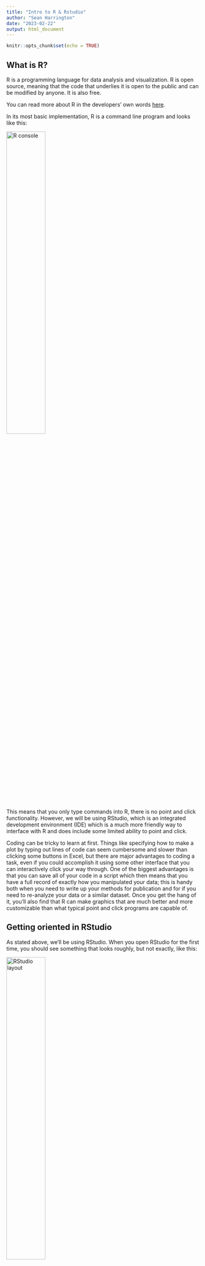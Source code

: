 ```yaml
---
title: "Intro to R & Rstudio"
author: "Sean Harrington"
date: "2023-02-22"
output: html_document
---
```


```r
knitr::opts_chunk$set(echo = TRUE)
```

## What is R?

R is a programming language for data analysis and visualization. R is open source, meaning that the code that underlies it is open to the public and can be modified by anyone. It is also free.

You can read more about R in the developers' own words [here](https://www.r-project.org/about.html).

In its most basic implementation, R is a command line program and looks like this:

![R console](R_command_line.png){#id .class width=45% height=45%}\

This means that you only type commands into R, there is no point and click functionality. However, we will be using RStudio, which is an integrated development environment (IDE) which is a much more friendly way to interface with R and does include some limited ability to point and click. 

Coding can be tricky to learn at first. Things like specifying how to make a plot by typing out lines of code can seem cumbersome and slower than clicking some buttons in Excel, but there are major advantages to coding a task, even if you could accomplish it using some other interface that you can interactively click your way through. One of the biggest advantages is that you can save all of your code in a script which then means that you have a full record of exactly how you manipulated your data; this is handy both when you need to write up your methods for publication and for if you need to re-analyze your data or a similar dataset. Once you get the hang of it, you'll also find that R can make graphics that are much better and more customizable than what typical point and click programs are capable of.


## Getting oriented in RStudio

As stated above, we'll be using RStudio. When you open RStudio for the first time, you should see something that looks roughly, but not exactly, like this:



![RStudio layout](rstudio_layout.png){#id .class width=45% height=45%}\


Note that I've changed the color of my interface and I think I change the order of the two panes on the right. This is just personal preference and has no functional implications.

The pane on the left is the R console that actually runs R code. We can type code straight into the console on the line with the `>` and hit `enter` to run a line. Let's try that quick, type the following into the console and run it:

```r
3+3
```

Note that here and throughout these tutorials, blocks of code will appear in gray boxes, with output from R immediately following it (in most cases) in a white box with `##` at the left side of each line of output.











